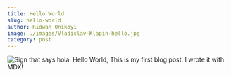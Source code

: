 ```yaml
---
title: Hello World
slug: hello-world
author: Ridwan Onikoyi
image: ./images/Vladislav-Klapin-hello.jpg
category: post
---
```

![Sign that says hola.](./images/Vladislav-Klapin-hello.jpg)
Hello World, This is my first blog post. I wrote it with MDX!